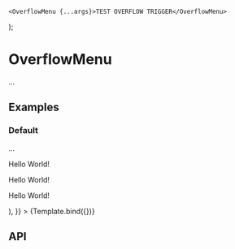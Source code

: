 
    <OverflowMenu {...args}>TEST OVERFLOW TRIGGER</OverflowMenu>
);

<Meta title="Components/OverflowMenu" component={OverflowMenu} />

# OverflowMenu

...

## Examples

### Default

...

<Canvas>
    <Story
        name="Default"
        args={{
            content: (
                <>
                    <p>Hello World!</p>
                    <p>Hello World!</p>
					<p>Hello World!</p>
                </>
            ),
        }}
    >
        {Template.bind({})}
    </Story>
</Canvas>

## API

<ArgsTable of={OverflowMenu} />
